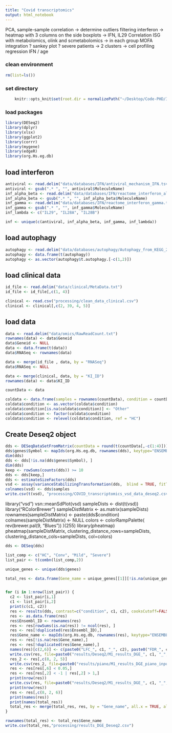 ```yaml
---
title: "Covid transcriptomics"
output: html_notebook
---
```



PCA, sample-sample correlation → determine outliers
filtering interferon → heatmap with 3 columns on the side
boxplots → IFN, IL29
Correlation ISG with metabolomics, olink and scmetabolomics → in each group
MOFA integration ?
sankey plot ?
severe patients → 2 clusters → cell profiling
regression IFN / age


### clean environment
```r
rm(list=ls())
```

### set directory
```r
    knitr::opts_knit$set(root.dir = normalizePath("~/Desktop/Code-PHD/IFN_Covid_multiomics/"))  
```

### load packages
```r
library(DESeq2)
library(dplyr)
library(xlsx)
library(ggplot2)
library(corrr)
library(mygene)
library(edgeR)
library(org.Hs.eg.db)
```

## load interferon
```r
antiviral <- read.delim("data/databases/IFN/antiviral_mechanism_IFN.tsv")
antiviral <- gsub(".* ", "", antiviral$MoleculeName)
inf_alpha_beta <- read.delim("data/databases/IFN/reactome_interferon_alpha_beta.tsv")
inf_alpha_beta <- gsub(".* ", "", inf_alpha_beta$MoleculeName)
inf_gamma <- read.delim("data/databases/IFN/reactome_interferon_gamma.tsv")
inf_gamma <- gsub(".* ", "", inf_gamma$MoleculeName)
inf_lambda <- c("IL29", "IL28A", "IL28B")
```

```r
inf <- unique(c(antiviral, inf_alpha_beta, inf_gamma, inf_lambda))
```

## load autophagy
```r
autophagy <- read.delim("data/databases/autophagy/Autophagy_from_KEGG_2019_Human.gmt", header = FALSE)
autophagy <- data.frame(t(autophagy))
autophagy <- as.vector(autophagy$t.autophagy.[-c(1,2)])
```

## load clinical data
```r
id_file <- read.delim("data/clinical/MetaData.txt")
id_file <- id_file[,c(1, 4)]
```

```r
clinical <- read.csv("processing/clean_data_clinical.csv")
clinical <- clinical[,c(2, 39, 4, 5)]
```

## load data
```r
data <- read.delim("data/omics/RawReadCount.txt")
rownames(data) <- data$Geneid
data$Geneid <- NULL
data <- data.frame(t(data))
data$RNASeq <- rownames(data)

data <- merge(id_file , data, by = "RNASeq")
data$RNASeq <- NULL

data <- merge(clinical, data, by = "KI_ID")
rownames(data) <- data$KI_ID
```


```r
countData <- data
```

```r
coldata <- data.frame(samples = rownames(countData), condition = countData$condition, age = countData$Age..as.of.2020., gender = countData$Gender)
coldata$condition <- as.vector(coldata$condition)
coldata$condition[is.na(coldata$condition)] <- "Other"
coldata$condition <- factor(coldata$condition)
coldata$condition <- relevel(coldata$condition, ref = "HC")
```


## Create Deseq2 object
```r
dds <- DESeqDataSetFromMatrix(countData = round(t(countData[,-c(1:4)])), colData = coldata, design = ~ condition)
dds$genes$Symbol <- mapIds(org.Hs.eg.db, rownames(dds), keytype="ENSEMBL", column="SYMBOL")
dim(dds)
dds <- dds[!is.na(dds$genes$Symbol), ]
dim(dds)
keep <- rowSums(counts(dds)) >= 10
dds <- dds[keep,]
dds <- estimateSizeFactors(dds)
vsd <- assay(varianceStabilizingTransformation(dds,  blind = TRUE, fitType = "parametric"))
colnames(vsd) <- dds$samples
write.csv(t(vsd), "processing/COVID_transcriptomics_vsd_data_deseq2.csv")
```

library("vsd")
vsn::meanSdPlot(vsd)
sampleDists <- dist(t(vsd))
library("RColorBrewer")
sampleDistMatrix <- as.matrix(sampleDists)
rownames(sampleDistMatrix) <- paste(dds$condition)
colnames(sampleDistMatrix) <- NULL
colors <- colorRampPalette( rev(brewer.pal(9, "Blues")) )(255)
library(pheatmap)
pheatmap(sampleDistMatrix,
         clustering_distance_rows=sampleDists,
         clustering_distance_cols=sampleDists,
         col=colors)

```r
dds <- DESeq(dds)
```

```r
list_comp <- c("HC", "Conv", "Mild", "Severe")
list_pair <- t(combn(list_comp,2))
```

```r
unique_genes <- unique(dds$genes)
```

```r
total_res <- data.frame(Gene_name = unique_genes[[1]][!is.na(unique_genes[[1]]) & !duplicated(unique_genes[[1]])])


for (i in 1:nrow(list_pair)) {
  c2 <- list_pair[i,1]
  c1 <- list_pair[i,2]
  print(c(c1, c2))
  res <- results(dds, contrast=c("condition", c1, c2), cooksCutoff=FALSE, independentFiltering=FALSE)
  res <- as.data.frame(res)
  res$Ensembl_ID <- rownames(res)
  res <- res[rowSums(is.na(res)) != ncol(res), ]
  res <- res[!duplicated(res$Ensembl_ID),]
  res$Gene_name <- mapIds(org.Hs.eg.db, rownames(res), keytype="ENSEMBL", column="SYMBOL")
  res <- res[!is.na(res$Gene_name),]
  res <- res[!duplicated(res$Gene_name),]
  names(res)[c(2,6)] <- c(paste0("LFC_", c1, "_", c2), paste0("FDR_", c1, "_", c2))
  write.csv(res, file=paste0("results/Deseq2/M1_results_DGE_", c1, "_", c2,".csv"))
  res_2 <- res[,c(8, 2, 5)]
  write.csv(res_2, file=paste0("results/piano/M1_results_DGE_piano_input", c1, "_", c2,".csv"))
  res <- res[res[,6] < 0.05,]
  res <- res[res[,2] < -1 | res[,2] > 1,]
  print(nrow(res))
  write.csv(res, file=paste0("results/Deseq2/M1_results_DGE_", c1, "_", c2,"_filt.csv"))
  print(nrow(res))
  res <- res[,c(8, 2, 6)]
  print(names(res))
  print(names(total_res))
  total_res <- merge(total_res, res, by = "Gene_name", all.x = TRUE, all.y = TRUE)
}

rownames(total_res) <- total_res$Gene_name
write.csv(total_res,"processing/results_DGE_Deseq2.csv")
```